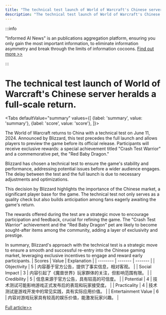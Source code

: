 ```yaml
---
title: "The technical test launch of World of Warcraft's Chinese server heralds a full-scale return."
description: "The technical test launch of World of Warcraft's Chinese server heralds a full-scale return."
---
```



:::info

"Informed AI News" is an publications aggregation platform, ensuring you only gain the most important information, to eliminate information asymmetry and break through the limits of information cocoons.  [Find out more >>](/docs/guides)

:::

# The technical test launch of World of Warcraft's Chinese server heralds a full-scale return.


<Tabs
	defaultValue="summary"
	values={[
	{label: 'summary', value: 'summary'},
	{label: 'score', value: 'score'},
]}>
<TabItem value="summary">


The World of Warcraft returns to China with a technical test on June 11, 2024. Announced by Blizzard, this test precedes the full launch and allows players to preview the game before its official release. Participants will receive exclusive rewards: a special achievement titled "Crash Test Warrior" and a commemorative pet, the "Red Baby Dragon."

Blizzard has chosen a technical test to ensure the game's stability and performance, addressing potential issues before a wider audience engages. The delay between the test and the full launch is due to necessary adjustments and optimizations.

This decision by Blizzard highlights the importance of the Chinese market, a significant player base for the game. The technical test not only serves as a quality check but also builds anticipation among fans eagerly awaiting the game's return.

The rewards offered during the test are a strategic move to encourage participation and feedback, crucial for refining the game. The "Crash Test Warrior" achievement and the "Red Baby Dragon" pet are likely to become sought-after items among the community, adding a layer of exclusivity and prestige.

In summary, Blizzard's approach with the technical test is a strategic move to ensure a smooth and successful re-entry into the Chinese gaming market, leveraging exclusive incentives to engage and reward early participants.
</TabItem>
<TabItem value="score">
	| Scores     | Value   | Explanation |
	| -------- | ------- | ------- |
	| Objectivity  | 5    | 内容基于官方公告，提供了事实信息，相对客观。    |
	| Social Impact | 3     | 内容引起了《魔兽世界》玩家群体的关注，但影响范围有限。    |
	| Credibility    | 5    | 信息来源于官方公告，具有较高的可信度。    |
	| Potential    | 4    | 技术测试可能影响游戏正式发布后的表现和玩家接受度。    |
	| Practicality    | 4    | 技术测试是游戏开发中的常见实践，具有实际应用价值。    |
	| Entertainment Value    | 6    | 内容对游戏玩家具有较高的娱乐价值，能激发玩家兴趣。    |
</TabItem>
</Tabs>

[Full article>>](https://readhub.cn/topic/8aBmjZwp3um)
